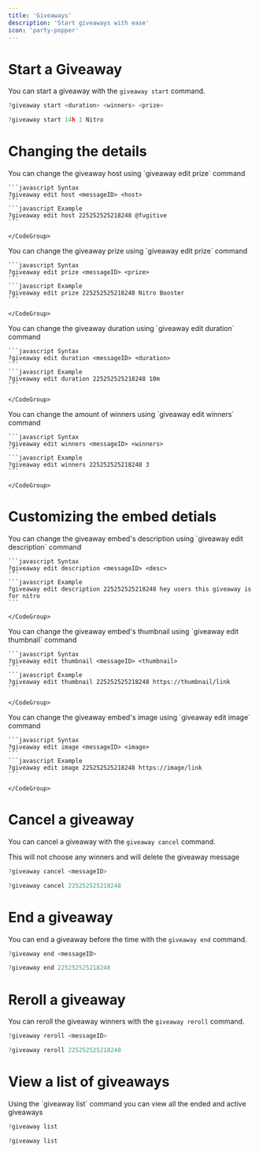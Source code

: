 ```yaml
---
title: 'Giveaways'
description: 'Start giveaways with ease'
icon: 'party-popper'
---
```



# Start a Giveaway

You can start a giveaway with the `giveaway start` command.
<CodeGroup>

  ```javascript Syntax
  ?giveaway start <duration> <winners> <prize>
  ```
  ```javascript Example
  ?giveaway start 14h 1 Nitro
  ```

</CodeGroup>

# Changing the details

<Accordion title="Change the host">
  You can change the giveaway host using `giveaway edit prize` command
    <CodeGroup>

    ```javascript Syntax
    ?giveaway edit host <messageID> <host>
    ```
    ```javascript Example
    ?giveaway edit host 225252525218248 @fugitive
    ```

    </CodeGroup>
</Accordion>
<Accordion title="Change the prize">
  You can change the giveaway prize using `giveaway edit prize` command
    <CodeGroup>

    ```javascript Syntax
    ?giveaway edit prize <messageID> <prize>
    ```
    ```javascript Example
    ?giveaway edit prize 225252525218248 Nitro Booster
    ```

    </CodeGroup>
</Accordion>
<Accordion title="Change the duration">
  You can change the giveaway duration using `giveaway edit duration` command
    <CodeGroup>

    ```javascript Syntax
    ?giveaway edit duration <messageID> <duration>
    ```
    ```javascript Example
    ?giveaway edit duration 225252525218248 10m
    ```

    </CodeGroup>
</Accordion>

<Accordion title="Change the winner count">
  You can change the amount of winners using `giveaway edit winners` command
    <CodeGroup>

    ```javascript Syntax
    ?giveaway edit winners <messageID> <winners>
    ```
    ```javascript Example
    ?giveaway edit winners 225252525218248 3
    ```

    </CodeGroup>
</Accordion>

# Customizing the embed detials

<Accordion title="Change the description">
  You can change the giveaway embed's description using `giveaway edit description` command
    <CodeGroup>

    ```javascript Syntax
    ?giveaway edit description <messageID> <desc>
    ```
    ```javascript Example
    ?giveaway edit description 225252525218248 hey users this giveaway is for nitro
    ```

    </CodeGroup>
</Accordion>
<Accordion title="Change the thumbnail">
  You can change the giveaway embed's thumbnail using `giveaway edit thumbnail` command
    <CodeGroup>

    ```javascript Syntax
    ?giveaway edit thumbnail <messageID> <thumbnail>
    ```
    ```javascript Example
    ?giveaway edit thumbnail 225252525218248 https://thumbnail/link
    ```

    </CodeGroup>
</Accordion>
<Accordion title="Change the image">
  You can change the giveaway embed's image using `giveaway edit image` command
    <CodeGroup>

    ```javascript Syntax
    ?giveaway edit image <messageID> <image>
    ```
    ```javascript Example
    ?giveaway edit image 225252525218248 https://image/link
    ```

    </CodeGroup>
</Accordion>


# Cancel a giveaway

You can cancel a giveaway with the `giveaway cancel` command.

<Warning>
This will not choose any winners and will delete the giveaway message
</Warning>

<CodeGroup>

  ```javascript Syntax
  ?giveaway cancel <messageID>
  ```
  ```javascript Example
  ?giveaway cancel 225252525218248
  ```

</CodeGroup>


# End a giveaway

You can end a giveaway before the time with the `giveaway end` command.

<CodeGroup>

  ```javascript Syntax
  ?giveaway end <messageID>
  ```
  ```javascript Example
  ?giveaway end 225252525218248
  ```

</CodeGroup>

# Reroll a giveaway

You can reroll the giveaway winners with the `giveaway reroll` command.

<CodeGroup>

  ```javascript Syntax
  ?giveaway reroll <messageID>
  ```
  ```javascript Example
  ?giveaway reroll 225252525218248
  ```

</CodeGroup>

# View a list of giveaways

<Info>
Using the `giveaway list` command you can view all the ended and active giveaways
</Info>

<CodeGroup>

  ```javascript Syntax
  ?giveaway list 
  ```
  ```javascript Example
  ?giveaway list
  ```

</CodeGroup>